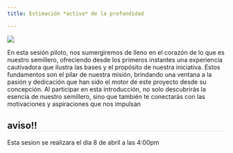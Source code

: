 ```yaml
---
title: Estimación *activa* de la profundidad

---
```

<style>* {overflow: visible;}     h2{
        border-bottom: 1px solid #dee2e6 !important;
    }
    </style>

::: {layout="[35,65]"}

![](../images/sesiones/sesion5.webp)

En esta sesión piloto, nos sumergiremos de lleno en el corazón de lo que es nuestro semillero, ofreciendo desde los primeros instantes una experiencia cautivadora que ilustra las bases y el propósito de nuestra iniciativa. Estos fundamentos son el pilar de nuestra misión, brindando una ventana a la pasión y dedicación que han sido el motor de este proyecto desde su concepción. Al participar en esta introducción, no solo descubrirás la esencia de nuestro semillero, sino que también te conectarás con las motivaciones y aspiraciones que nos impulsan
:::

:::{.callout-tip}
## aviso!!
Esta sesion se realizara el dia 8 de abril a las 4:00pm
:::
